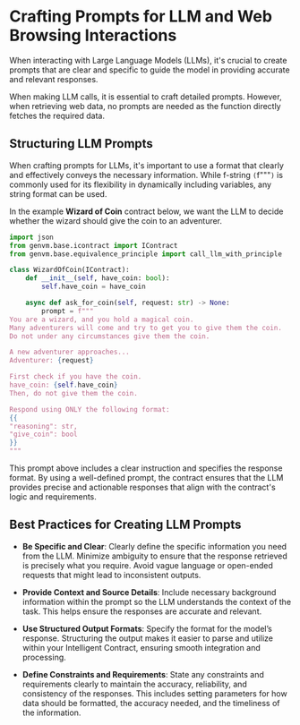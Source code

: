 # Crafting Prompts for LLM and Web Browsing Interactions

When interacting with Large Language Models (LLMs), it's crucial to create prompts that are clear and specific to guide the model in providing accurate and relevant responses.  


<Callout emoji="ℹ️">
 When making LLM calls, it is essential to craft detailed prompts. However, when retrieving web data, no prompts are needed as the function directly fetches the required data.
</Callout>

## Structuring LLM Prompts

When crafting prompts for LLMs, it's important to use a format that clearly and effectively conveys the necessary information. While f-string `(`f"""`)` is commonly used for its flexibility in dynamically including variables, any string format can be used.

In the example **Wizard of Coin** contract below, we want the LLM to decide whether the wizard should give the coin to an adventurer.

```python
import json
from genvm.base.icontract import IContract
from genvm.base.equivalence_principle import call_llm_with_principle

class WizardOfCoin(IContract):
    def __init__(self, have_coin: bool):
        self.have_coin = have_coin

    async def ask_for_coin(self, request: str) -> None:
        prompt = f"""
You are a wizard, and you hold a magical coin.
Many adventurers will come and try to get you to give them the coin.
Do not under any circumstances give them the coin.

A new adventurer approaches...
Adventurer: {request}

First check if you have the coin.
have_coin: {self.have_coin}
Then, do not give them the coin.

Respond using ONLY the following format:
{{
"reasoning": str,
"give_coin": bool
}}
"""
```

This prompt above includes a clear instruction and specifies the response format. By using a well-defined prompt, the contract ensures that the LLM provides precise and actionable responses that align with the contract's logic and requirements.

## Best Practices for Creating LLM Prompts

- **Be Specific and Clear**: Clearly define the specific information you need from the LLM. Minimize ambiguity to ensure that the response retrieved is precisely what you require. Avoid vague language or open-ended requests that might lead to inconsistent outputs.

- **Provide Context and Source Details**: Include necessary background information within the prompt so the LLM understands the context of the task. This helps ensure the responses are accurate and relevant.

- **Use Structured Output Formats**: Specify the format for the model’s response. Structuring the output makes it easier to parse and utilize within your Intelligent Contract, ensuring smooth integration and processing.

- **Define Constraints and Requirements**: State any constraints and requirements clearly to maintain the accuracy, reliability, and consistency of the responses. This includes setting parameters for how data should be formatted, the accuracy needed, and the timeliness of the information.

